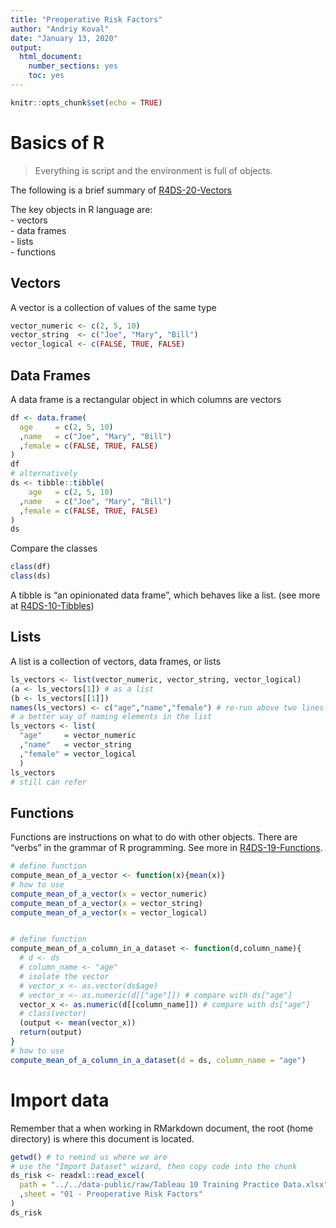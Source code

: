 ```yaml
---
title: "Preoperative Risk Factors"
author: "Andriy Koval"
date: "January 13, 2020"
output: 
  html_document: 
    number_sections: yes
    toc: yes
---
```


```r
knitr::opts_chunk$set(echo = TRUE)
```


# Basics of R

> Everything is script and the environment is full of objects. 

The following is a brief summary of [R4DS-20-Vectors](https://r4ds.had.co.nz/vectors.html)

The key objects in R language are:  
- vectors  
- data frames  
- lists  
- functions  

## Vectors

A vector is a collection of values of the same type

```r
vector_numeric <- c(2, 5, 10)
vector_string  <- c("Joe", "Mary", "Bill")
vector_logical <- c(FALSE, TRUE, FALSE)

```

## Data Frames

A data frame is a rectangular object in which columns are vectors

```r
df <- data.frame(
  age     = c(2, 5, 10)
  ,name   = c("Joe", "Mary", "Bill")
  ,female = c(FALSE, TRUE, FALSE)
)
df
# alternatively 
ds <- tibble::tibble(
    age   = c(2, 5, 10)
  ,name   = c("Joe", "Mary", "Bill")
  ,female = c(FALSE, TRUE, FALSE)
)
ds

```
Compare the classes
```r
class(df)
class(ds)
```

A tibble is "an opinionated data frame", which behaves like a list. (see more at [R4DS-10-Tibbles](https://r4ds.had.co.nz/tibbles.html))

## Lists

A list is a collection of  vectors, data frames, or lists

```r
ls_vectors <- list(vector_numeric, vector_string, vector_logical)
(a <- ls_vectors[1]) # as a list
(b <- ls_vectors[[1]])
names(ls_vectors) <- c("age","name","female") # re-run above two lines to compare
# a better way of naming elements in the list
ls_vectors <- list(
  "age"     = vector_numeric
  ,"name"   = vector_string
  ,"female" = vector_logical
  )
ls_vectors
# still can refer

```

## Functions

Functions are instructions on what to do with other objects. There are "verbs" in the grammar of R programming. See more in [R4DS-19-Functions](https://r4ds.had.co.nz/functions.html). 

```r
# define function
compute_mean_of_a_vector <- function(x){mean(x)}
# how to use
compute_mean_of_a_vector(x = vector_numeric)
compute_mean_of_a_vector(x = vector_string)
compute_mean_of_a_vector(x = vector_logical)


# define function
compute_mean_of_a_column_in_a_dataset <- function(d,column_name){
  # d <- ds
  # column_name <- "age"
  # isolate the vector
  # vector_x <- as.vector(ds$age)
  # vector_x <- as.numeric(d[["age"]]) # compare with ds["age"]
  vector_x <- as.numeric(d[[column_name]]) # compare with ds["age"]
  # class(vector)
  (output <- mean(vector_x))
  return(output)
}
# how to use
compute_mean_of_a_column_in_a_dataset(d = ds, column_name = "age")
```


# Import data

Remember that a when working in RMarkdown document, the root (home directory) is where this document is located.
```r
getwd() # to remind us where we are
# use the "Import Dataset" wizard, then copy code into the chunk
ds_risk <- readxl::read_excel(
  path = "../../data-public/raw/Tableau 10 Training Practice Data.xlsx"
  ,sheet = "01 - Preoperative Risk Factors"
)
ds_risk
  

```



